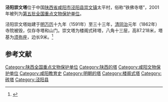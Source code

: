 {{coord|34|29|48|N|108|56|15|E|display=title|scale:10000}}
{{文物保护单位
| 级别 = 全国
| 名称 = 泾阳崇文塔
| 图片 = 
| 所在 = [[陕西省|陕西省]][[泾阳县|泾阳县]]
| 分类 = 古建筑
| 时代 = [[明朝|明]]
| 编号 = [[第五批全国重点文物保护单位|第五批]]第422项
| 登录 = 2001年6月25日
}}

'''泾阳崇文塔'''位于中国[[陕西省|陕西省]][[咸阳市|咸阳市]][[泾阳县|泾阳县]][[崇文镇|崇文镇]]太平村，俗称“铁佛寺塔”，2001年被列为[[第五批全国重点文物保护单位|第五批全国重点文物保护单位]]。

泾阳崇文塔始建于[[明朝|明]][[万历|万历]]十九年（1591年）至三十三年，[[清朝|清]][[同治|同治]]元年（1862年）寺院被毁，仅存寺塔和山门。崇文塔为楼阁式砖塔，八角十三层，高87.218米，塔基为[[须弥座|须弥座]]，边长9米。<ref>{{Cite book |title=全国重点文物保护单位·第一至第五批·第Ⅲ卷 |publisher=文物出版社 |year=2004 |isbn=7-5010-1525-2 |pages=331 }}</ref>

==参考文献==
{{reflist|2}}

{{陕西全国重点文物保护单位}}

{{DEFAULTSORT:Jing}}

[[Category:陕西全国重点文物保护单位|Category:陕西全国重点文物保护单位]]
[[Category:陕西的塔|Category:陕西的塔]]
[[Category:咸阳文物保护单位|Category:咸阳文物保护单位]]
[[Category:咸阳教育史|Category:咸阳教育史]]
[[Category:明朝的塔|Category:明朝的塔]]
[[Category:楼阁式塔|Category:楼阁式塔]]
[[Category:砖塔|Category:砖塔]]
[[Category:泾阳县|Category:泾阳县]]